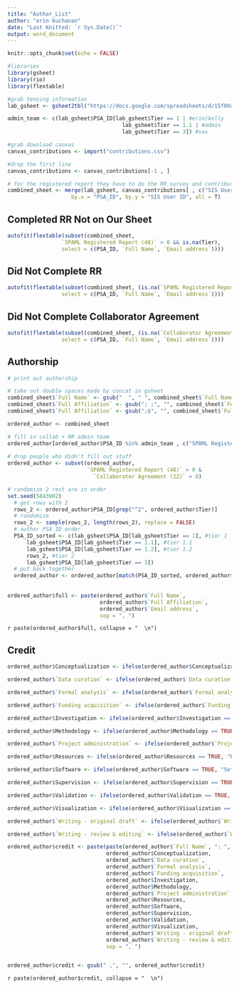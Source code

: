 ```yaml
---
title: "Author_List"
author: "erin buchanan"
date: "Last Knitted: `r Sys.Date()`"
output: word_document
---
```


```r
knitr::opts_chunk$set(echo = FALSE)
```

```r
#libraries
library(gsheet)
library(rio)
library(flextable)
```

```r
#grab tenzing information
lab_gsheet <- gsheet2tbl("https://docs.google.com/spreadsheets/d/15f0OaG_R6WK_hOIhBwwQ3YEzrjbsVkUT8FqTQilR4zA/edit?usp=sharing")

admin_team <- c(lab_gsheet$PSA_ID[lab_gsheet$Tier == 1 | #erin/kelly
                                    lab_gsheet$Tier == 1.1 | #admin
                                    lab_gsheet$Tier == 3]) #sav
```

```r
#grab download canvas
canvas_contributions <- import("contributions.csv")

#drop the first line
canvas_contributions <- canvas_contributions[-1 , ]
```

```r
# for the registered report they have to do the RR survey and contributor survey
combined_sheet <- merge(lab_gsheet, canvas_contributions[ , c("SIS User ID", "SPAML Registered Report (48)", "Collaborator Agreement (22)")], 
                    by.x = "PSA_ID", by.y = "SIS User ID", all = T) 
```

## Completed RR Not on Our Sheet

```r
autofit(flextable(subset(combined_sheet, 
                 `SPAML Registered Report (48)` > 0 && is.na(Tier), 
                 select = c(PSA_ID, `Full Name`, `Email address`))))
```

## Did Not Complete RR

```r
autofit(flextable(subset(combined_sheet, (is.na(`SPAML Registered Report (48)`) | `SPAML Registered Report (48)` == 0) & !is.na(Tier) & !(PSA_ID %in% admin_team), 
                 select = c(PSA_ID, `Full Name`, `Email address`))))
```

## Did Not Complete Collaborator Agreement 

```r
autofit(flextable(subset(combined_sheet, (is.na(`Collaborator Agreement (22)`) | `Collaborator Agreement (22)` == 0) & !is.na(Tier) & !(PSA_ID %in% admin_team), 
                 select = c(PSA_ID, `Full Name`, `Email address`))))
```

## Authorship

```r
# print out authorship 

# take out double spaces made by concat in gsheet
combined_sheet$`Full Name` <- gsub("  ", " ", combined_sheet$`Full Name`)
combined_sheet$`Full Affiliation` <- gsub("; ;", "", combined_sheet$`Full Affiliation`)
combined_sheet$`Full Affiliation` <- gsub(";$", "", combined_sheet$`Full Affiliation`)

ordered_author <- combined_sheet

# fill in collab + RR admin team
ordered_author[ordered_author$PSA_ID %in% admin_team , c("SPAML Registered Report (48)", "Collaborator Agreement (22)")] <- 1
  
# drop people who didn't fill out stuff
ordered_author <- subset(ordered_author, 
                         `SPAML Registered Report (48)` > 0 &
                           `Collaborator Agreement (22)` > 0)

# randomize 2 rest are in order 
set.seed(5843902)
  # get rows with 2
  rows_2 <- ordered_author$PSA_ID[grep("^2", ordered_author$Tier)]
  # randomize
  rows_2 <- sample(rows_2, length(rows_2), replace = FALSE)
  # author PSA ID order
  PSA_ID_sorted <- c(lab_gsheet$PSA_ID[lab_gsheet$Tier == 1], #tier 1
      lab_gsheet$PSA_ID[lab_gsheet$Tier == 1.1], #tier 1.1
      lab_gsheet$PSA_ID[lab_gsheet$Tier == 1.2], #tier 1.2
      rows_2, #tier 2
      lab_gsheet$PSA_ID[lab_gsheet$Tier == 3])
  # put back together
  ordered_author <- ordered_author[match(PSA_ID_sorted, ordered_author$PSA_ID), ]
  
  
ordered_author$full <- paste(ordered_author$`Full Name`, 
                             ordered_author$`Full Affiliation`, 
                             ordered_author$`Email address`, 
                             sep = ", ")
```

`r paste(ordered_author$full, collapse = "  \n")`

## Credit

```r
ordered_author$Conceptualization <- ifelse(ordered_author$Conceptualization == TRUE, "Conceptualization", "")

ordered_author$`Data curation` <- ifelse(ordered_author$`Data curation` == TRUE, "Data Curation", "")

ordered_author$`Formal analysis` <- ifelse(ordered_author$`Formal analysis` == TRUE, "Formal Analysis", "")

ordered_author$`Funding acquisition` <- ifelse(ordered_author$`Funding acquisition` == TRUE, "Funding Acquisition", "")

ordered_author$Investigation <- ifelse(ordered_author$Investigation == TRUE, "Investigation", "")

ordered_author$Methodology <- ifelse(ordered_author$Methodology == TRUE, "Methodology", "")

ordered_author$`Project administration` <- ifelse(ordered_author$`Project administration` == TRUE, "Project Administration", "")

ordered_author$Resources <- ifelse(ordered_author$Resources == TRUE, "Resources", "")

ordered_author$Software <- ifelse(ordered_author$Software == TRUE, "Software", "")

ordered_author$Supervision <- ifelse(ordered_author$Supervision == TRUE, "Supervision", "")

ordered_author$Validation <- ifelse(ordered_author$Validation == TRUE, "Validation", "")

ordered_author$Visualization <- ifelse(ordered_author$Visualization == TRUE, "Visualization", "")

ordered_author$`Writing - original draft` <- ifelse(ordered_author$`Writing - original draft` == TRUE, "Writing - Original Draft", "")

ordered_author$`Writing - review & editing` <- ifelse(ordered_author$`Writing - review & editing` == TRUE, "Writing - Review & Editing", "")

ordered_author$credit <- paste(paste(ordered_author$`Full Name`, ": ", sep = ""), 
                               ordered_author$Conceptualization, 
                               ordered_author$`Data curation`, 
                               ordered_author$`Formal analysis`, 
                               ordered_author$`Funding acquisition`, 
                               ordered_author$Investigation, 
                               ordered_author$Methodology,
                               ordered_author$`Project administration`, 
                               ordered_author$Resources, 
                               ordered_author$Software, 
                               ordered_author$Supervision, 
                               ordered_author$Validation, 
                               ordered_author$Visualization, 
                               ordered_author$`Writing - original draft`, 
                               ordered_author$`Writing - review & editing`, 
                               sep = ", ")


ordered_author$credit <- gsub(" ,", "", ordered_author$credit)
```

`r paste(ordered_author$credit, collapse = "  \n")`
